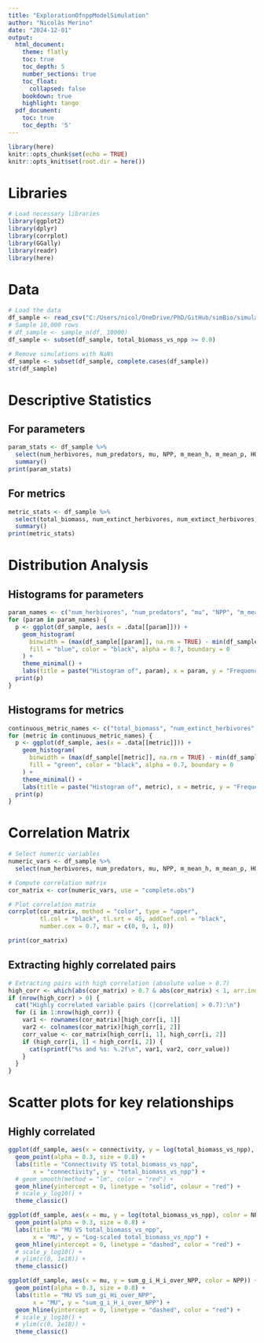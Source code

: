 ```yaml
---
title: "ExplorationOfnppModelSimulation"
author: "Nicolàs Merino"
date: "2024-12-01"
output:
  html_document:
    theme: flatly
    toc: true
    toc_depth: 5
    number_sections: true
    toc_float:
      collapsed: false
    bookdown: true
    highlight: tango
  pdf_document:
    toc: true
    toc_depth: '5'
---
```


```r
library(here)
knitr::opts_chunk$set(echo = TRUE)
knitr::opts_knit$set(root.dir = here())
```

# Libraries
```r
# Load necessary libraries
library(ggplot2)
library(dplyr)
library(corrplot)
library(GGally)
library(readr)
library(here)
```

# Data
```r
# Load the data
df_sample <- read_csv("C:/Users/nicol/OneDrive/PhD/GitHub/simBio/simulation_results_30_11.csv")
# Sample 10,000 rows
# df_sample <- sample_n(df, 10000)
df_sample <- subset(df_sample, total_biomass_vs_npp >= 0.0)
```


```r
# Remove simulations with NaNs
df_sample <- subset(df_sample, complete.cases(df_sample))
str(df_sample)
```

# Descriptive Statistics
## For parameters
```r
param_stats <- df_sample %>%
  select(num_herbivores, num_predators, mu, NPP, m_mean_h, m_mean_p, H0_mean, connectivity, c_mean_p, p_i) %>%
  summary()
print(param_stats)
```

## For metrics
```r
metric_stats <- df_sample %>%
  select(total_biomass, num_extinct_herbivores, num_extinct_herbivores, num_extinct_predators, herbivore_biomass, predator_biomass, are_there_extinctions, prop_of_sp_extinct, total_biomass_vs_npp, holding, fi_over_4, NPP_vS_fi4) %>%
  summary()
print(metric_stats)
```

# Distribution Analysis
## Histograms for parameters
```r
param_names <- c("num_herbivores", "num_predators", "mu", "NPP", "m_mean_h", "m_mean_p", "H0_mean", "connectivity", "c_mean_p")
for (param in param_names) {
  p <- ggplot(df_sample, aes(x = .data[[param]])) +
    geom_histogram(
      binwidth = (max(df_sample[[param]], na.rm = TRUE) - min(df_sample[[param]], na.rm = TRUE)) / 100,
      fill = "blue", color = "black", alpha = 0.7, boundary = 0
    ) +
    theme_minimal() +
    labs(title = paste("Histogram of", param), x = param, y = "Frequency")
  print(p)
}
```

## Histograms for metrics
```r
continuous_metric_names <- c("total_biomass", "num_extinct_herbivores", "num_extinct_predators", "herbivore_biomass", "predator_biomass", "prop_of_sp_extinct", "total_biomass_vs_npp",  "fi_over_4")
for (metric in continuous_metric_names) {
  p <- ggplot(df_sample, aes(x = .data[[metric]])) +
    geom_histogram(
      binwidth = (max(df_sample[[metric]], na.rm = TRUE) - min(df_sample[[metric]], na.rm = TRUE)) / 30,
      fill = "green", color = "black", alpha = 0.7, boundary = 0
    ) +
    theme_minimal() +
    labs(title = paste("Histogram of", metric), x = metric, y = "Frequency")
  print(p)
}
```

# Correlation Matrix
```r
# Select numeric variables
numeric_vars <- df_sample %>%
  select(num_herbivores, num_predators, mu, NPP, m_mean_h, m_mean_p, H0_mean, connectivity, c_mean_p, p_i, total_biomass, num_extinct_herbivores, num_extinct_predators, herbivore_biomass, predator_biomass, prop_of_sp_extinct, total_biomass_vs_npp, fi_over_4, )

# Compute correlation matrix
cor_matrix <- cor(numeric_vars, use = "complete.obs")

# Plot correlation matrix
corrplot(cor_matrix, method = "color", type = "upper",
         tl.col = "black", tl.srt = 45, addCoef.col = "black",
         number.cex = 0.7, mar = c(0, 0, 1, 0))

print(cor_matrix)
```

## Extracting highly correlated pairs
```r
# Extracting pairs with high correlation (absolute value > 0.7)
high_corr <- which(abs(cor_matrix) > 0.7 & abs(cor_matrix) < 1, arr.ind = TRUE)
if (nrow(high_corr) > 0) {
  cat("Highly correlated variable pairs (|correlation| > 0.7):\n")
  for (i in 1:nrow(high_corr)) {
    var1 <- rownames(cor_matrix)[high_corr[i, 1]]
    var2 <- colnames(cor_matrix)[high_corr[i, 2]]
    corr_value <- cor_matrix[high_corr[i, 1], high_corr[i, 2]]
    if (high_corr[i, 1] < high_corr[i, 2]) {
      cat(sprintf("%s and %s: %.2f\n", var1, var2, corr_value))
    }
  }
}
```
# Scatter plots for key relationships
## Highly correlated
```r
ggplot(df_sample, aes(x = connectivity, y = log(total_biomass_vs_npp), color = NPP)) +
  geom_point(alpha = 0.3, size = 0.8) +
  labs(title = "Connectivity VS total_biomass_vs_npp",
       x = "connectivity", y = "total_biomass_vs_npp") +
  # geom_smooth(method = "lm", color = "red") +
  geom_hline(yintercept = 0, linetype = "solid", colour = "red") +
  # scale_y_log10() +
  theme_classic()
```

```r
ggplot(df_sample, aes(x = mu, y = log(total_biomass_vs_npp), color = NPP)) +
  geom_point(alpha = 0.3, size = 0.8) +
  labs(title = "MU VS total_biomass_vs_npp",
       x = "MU", y = "Log-scaled total_biomass_vs_npp") +
  geom_hline(yintercept = 0, linetype = "dashed", color = "red") +
  # scale_y_log10() +
  # ylim(c(0, 1e18)) +
  theme_classic()
```

```r
ggplot(df_sample, aes(x = mu, y = sum_g_i_H_i_over_NPP, color = NPP)) +
  geom_point(alpha = 0.3, size = 0.8) +
  labs(title = "MU VS sum_gi_Hi_over_NPP",
       x = "MU", y = "sum_g_i_H_i_over_NPP") +
  geom_hline(yintercept = 0, linetype = "dashed", color = "red") +
  # scale_y_log10() +
  # ylim(c(0, 1e18)) +
  theme_classic()
```








